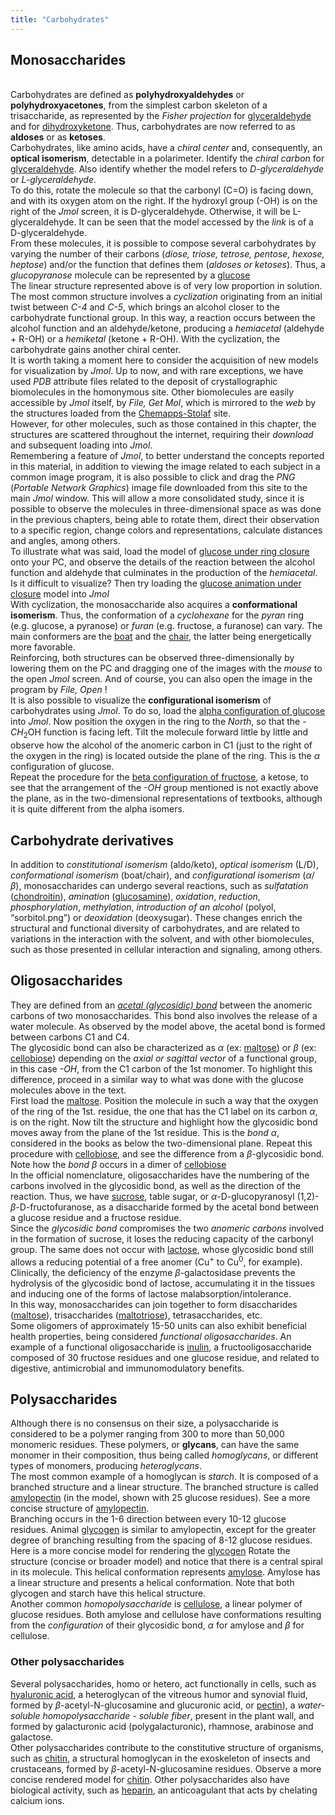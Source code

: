 ```yaml
---
title: "Carbohydrates"
---
```


<!-- Google tag (gtag.js) -->

```{=html}
<script async src="https://www.googletagmanager.com/gtag/js?id=G-S1L73VGCG5"></script>
```

```{=html}
<script>
 window.dataLayer = window.dataLayer || [];
 function gtag(){dataLayer.push(arguments);}
 gtag('js', new Date());

 gtag('config', 'G-S1L73VGCG5');
</script>
```



## Monosaccharides

|
| Carbohydrates are defined as **polyhydroxyaldehydes**\index{polyhydroxyaldehyde} or **polyhydroxyacetones**\index{polyhydroxyketone}, from the simplest carbon skeleton of a trisaccharide, as represented by the *Fisher projection* for [glyceraldehyde](https://chemapps.stolaf.edu/jmol/jmol.php?model=glyceraldehyde&script=Console){target="_blank"} and for [dihydroxyketone](https://chemapps.stolaf.edu/jmol/jmol.php?model=dihydroxyacetone&script=Console){target="_blank"}. Thus, carbohydrates are now referred to as **aldoses**\index{aldose} or as **ketoses**\index{ketose}.

| Carbohydrates, like amino acids, have a *chiral center*\index{chiral center} and, consequently, an **optical isomerism**\index{optical isomerism}, detectable in a polarimeter. Identify the *chiral carbon* for [glyceraldehyde](https://chemapps.stolaf.edu/jmol/jmol.php?model=glyceraldehyde&script=Console){target="_blank"}. Also identify whether the model refers to *D-glyceraldehyde* or *L-glyceraldehyde*.

| To do this, rotate the molecule so that the carbonyl (C=O) is facing down, and with its oxygen atom on the right. If the hydroxyl group (-OH) is on the right of the *Jmol* screen, it is D-glyceraldehyde. Otherwise, it will be L-glyceraldehyde. It can be seen that the model accessed by the *link* is of a D-glyceraldehyde.

| From these molecules, it is possible to compose several carbohydrates by varying the number of their carbons (*diose, triose, tetrose, pentose, hexose, heptose*) and/or the function that defines them (*aldoses or ketoses*). Thus, a *glucopyranose* molecule can be represented by a [glucose](https://chemapps.stolaf.edu/jmol/jmol.php?model=glucose&script=Console){target="_blank"}

| The linear structure represented above is of very low proportion in solution. The most common structure involves a *cyclization* originating from an initial twist between *C-4* and *C-5*, which brings an alcohol closer to the carbohydrate functional group. In this way, a reaction occurs between the alcohol function and an aldehyde/ketone, producing a *hemiacetal* (aldehyde + R-OH) or a *hemiketal* (ketone + R-OH). With the cyclization, the carbohydrate gains another chiral center.

| It is worth taking a moment here to consider the acquisition of new models for visualization by *Jmol*. Up to now, and with rare exceptions, we have used *PDB* attribute files related to the deposit of crystallographic biomolecules in the homonymous site. Other biomolecules are easily accessible by *Jmol* itself, by *File, Get Mol*, which is mirrored to the *web* by the structures loaded from the [Chemapps-Stolaf](https://chemapps.stolaf.edu/jmol/jmol.php?pdbid=XXX&script=Console){target="_blank"} site.

| However, for other molecules, such as those contained in this chapter, the structures are scattered throughout the internet, requiring their *download* and subsequent loading into *Jmol*.

| Remembering a feature of *Jmol*, to better understand the concepts reported in this material, in addition to viewing the image related to each subject in a common image program, it is also possible to click and drag the *PNG* (*Portable Network Graphics*) image file downloaded from this site to the main *Jmol* window. This will allow a more consolidated study, since it is possible to observe the molecules in three-dimensional space as was done in the previous chapters, being able to rotate them, direct their observation to a specific region, change colors and representations, calculate distances and angles, among others.

| To illustrate what was said, load the model of [glucose under ring closure](./figuras/glc_closing.png){target="_blank"} onto your PC, and observe the details of the reaction between the alcohol function and aldehyde that culminates in the production of the *hemiacetal*.

| Is it difficult to visualize? Then try loading the [glucose animation under closure](./figuras/glc_open_close.png){target="_blank"} model into *Jmol*

| With cyclization, the monosaccharide also acquires a **conformational isomerism**\index{conformational isomerism}. Thus, the conformation of a *cyclohexane*\index{cyclohexane} for the *pyran*\index{pyran} ring (e.g. glucose, a pyranose) or *furan*\index{furan} (e.g. fructose, a furanose) can vary. The main conformers are the [boat](./figuras/boat.png){target="_blank"} and the [chair](./figuras/chair.png){target="_blank"}, the latter being energetically more favorable.

| Reinforcing, both structures can be observed three-dimensionally by lowering them on the PC and dragging one of the images with the *mouse* to the open *Jmol* screen. And of course, you can also open the image in the program by *File, Open* !

| It is also possible to visualize the **configurational isomerism** of carbohydrates using *Jmol*. To do so, load the [alpha configuration of glucose](./figuras/glucose-a.png){target="_blank"} into *Jmol*. Now position the oxygen in the ring to the *North*, so that the *-CH*$_{2}$OH function is facing left. Tilt the molecule forward little by little and observe how the alcohol of the anomeric carbon in C1 (just to the right of the oxygen in the ring) is located outside the plane of the ring. This is the $\alpha$ configuration of glucose.

| Repeat the procedure for the [beta configuration of fructose](./figuras/beta-fru.png){target="_blank"}, a ketose, to see that the arrangement of the *-OH* group mentioned is not exactly above the plane, as in the two-dimensional representations of textbooks, although it is quite different from the alpha isomers.

## Carbohydrate derivatives

| In addition to \index{constitutional isomerism}*constitutional isomerism* (aldo/keto), \index{optical isomerism}*optical isomerism* (L/D), \index{conformational isomerism}*conformational isomerism* (boat/chair), and \index{configurational isomerism}*configurational isomerism* ($\alpha$/$\beta$), monosaccharides can undergo several reactions, such as *sulfatation* ([chondroitin](./figuras/chondroitin.png){target="_blank"}\index{chondroitin}), *amination* ([glucosamine](https://chemapps.stolaf.edu/jmol/jmol.php?model=glucosamine&script=Console){target="_blank"}\index{glucosamine}), *oxidation*, *reduction*, *phosphorylation*, *methylation*, *introduction of an alcohol* (polyol, "sorbitol.png") or *deoxidation* (deoxysugar). These changes enrich the structural and functional diversity of carbohydrates, and are related to variations in the interaction with the solvent, and with other biomolecules, such as those presented in cellular interaction and signaling, among others.

## Oligosaccharides

| They are defined from an [*acetal (glycosidic) bond*](./figuras/maltose-lig.png){target="_blank"} between the anomeric carbons of two monosaccharides. This bond also involves the release of a water molecule. As observed by the model above, the acetal bond\index{acetal bond} is formed between carbons C1 and C4.

| The glycosidic bond can also be characterized as $\alpha$ (ex: [maltose](./figuras/maltose.png){target="_blank"}\index{maltose}) or $\beta$ (ex: [cellobiose](./figuras/cellobiose.png){target="_blank"}\index{cellobiose}) depending on the *axial or sagittal vector* of a functional group, in this case *-OH*, from the C1 carbon of the 1st monomer. To highlight this difference, proceed in a similar way to what was done with the glucose molecules above in the text.

| First load the [maltose](./figuras/maltose.png){target="_blank"}. Position the molecule in such a way that the oxygen of the ring of the 1st. residue, the one that has the C1 label on its carbon $\alpha$, is on the right. Now tilt the structure and highlight how the glycosidic bond moves away from the plane of the 1st residue. This is the *bond* $\alpha$, considered in the books as below the two-dimensional plane. Repeat this procedure with [cellobiose](./figuras/cellobiose.png){target="_blank"}, and see the difference from a $\beta$-glycosidic bond. Note how the *bond* $\beta$ occurs in a dimer of [cellobiose](https://chemapps.stolaf.edu/jmol/jmol.php?model=cellobiose&script=Console){target="_blank"}\index{cellobiose}

| In the official nomenclature, oligosaccharides have the numbering of the carbons involved in the glycosidic bond, as well as the direction of the reaction. Thus, we have [sucrose](https://chemapps.stolaf.edu/jmol/jmol.php?model=sucrose&script=Console){target="_blank"}\index{sucrose}, table sugar, or $\alpha$-D-glucopyranosyl (1,2)-$\beta$-D-fructofuranose, as a disaccharide formed by the acetal bond between a glucose residue and a fructose residue.

| Since the *glycosidic bond*\index{glycosidic bond} compromises the two *anomeric carbons*\index{anomeric carbon} involved in the formation of sucrose, it loses the reducing capacity of the carbonyl group. The same does not occur with [lactose](https://chemapps.stolaf.edu/jmol/jmol.php?model=XXX&script=Console){target="_blank"}\index{lactose}, whose glycosidic bond still allows a reducing potential\index{reducing potential} of a free anomer (Cu$^{+}$ to Cu$^{0}$, for example).

| Clinically, the deficiency of the enzyme $\beta$-galactosidase prevents the hydrolysis of the glycosidic bond of lactose, accumulating it in the tissues and inducing one of the forms of lactose malabsorption/intolerance.

| In this way, monosaccharides can join together to form disaccharides ([maltose](https://chemapps.stolaf.edu/jmol/jmol.php?model=maltose&script=Console){target="_blank"}\index{maltose}), trisaccharides ([maltotriose](https://chemapps.stolaf.edu/jmol/jmol.php?model=maltotriose&script=Console){target="_blank"}\index{maltotriose}), tetrasaccharides, etc.

| Some oligomers of approximately 15-50 units can also exhibit beneficial health properties, being considered *functional oligosaccharides*. An example of a functional oligosaccharide is [inulin](./figuras/inulin.png){target="_blank"}, a fructooligosaccharide composed of 30 fructose residues and one glucose residue, and related to digestive, antimicrobial and immunomodulatory benefits.

## Polysaccharides

| Although there is no consensus on their size, a polysaccharide is considered to be a polymer ranging from 300 to more than 50,000 monomeric residues. These polymers, or **glycans**\index{glycan}, can have the same monomer in their composition, thus being called *homoglycans*\index{homoglycan}, or different types of monomers, producing *heteroglycans*\index{heteroglycan}.

| The most common example of a homoglycan is *starch*\index{starch}. It is composed of a branched structure and a linear structure. The branched structure is called [amylopectin](./figuras/amylopectin.png){target="_blank"} (in the model, shown with 25 glucose residues). See a more concise structure of [amylopectin](https://chemapps.stolaf.edu/jmol/jmol.php?model=amylopectin&script=Console){target="_blank"}\index{amylopectin}.

| Branching occurs in the 1-6 direction between every 10-12 glucose residues. Animal [glycogen](./figuras/glycogen.png){target="_blank"}\index{glycogen} is similar to amylopectin, except for the greater degree of branching resulting from the spacing of 8-12 glucose residues. Here is a more concise model for rendering the [glycogen](https://chemapps.stolaf.edu/jmol/jmol.php?model=glycogen&script=Console){target="_blank"}\index{glycogen} Rotate the structure (concise or broader model) and notice that there is a central spiral in its molecule. This helical conformation represents [amylose](./figuras/amylose.png){target="_blank"}. Amylose has a linear structure and presents a helical conformation. Note that both glycogen and starch have this helical structure.

| Another common *homopolysaccharide* is [cellulose](./figuras/cellulose.png){target="_blank"}\index{cellulose}, a linear polymer of glucose residues. Both amylose and cellulose have conformations resulting from the *configuration* of their glycosidic bond, $\alpha$ for amylose and $\beta$ for cellulose.

### Other polysaccharides

| Several polysaccharides, homo or hetero, act functionally in cells, such as [hyaluronic acid](./figuras/acido-hialuronico.png){target="_blank"}\index{hyaluronic acid}, a heteroglycan of the vitreous humor and synovial fluid, formed by $\beta$-acetyl-N-glucosamine and glucuronic acid, or [pectin](./figuras/pectina.png){target="_blank"}\index{pectin}), a *water-soluble homopolysaccharide - soluble fiber*, present in the plant wall, and formed by galacturonic acid (polygalacturonic), rhamnose, arabinose and galactose.

| Other polysaccharides contribute to the constitutive structure of organisms, such as [chitin](./figuras/chitin.png){target="_blank"}\index{chitin}, a structural homoglycan in the exoskeleton of insects and crustaceans, formed by $\beta$-acetyl-N-glucosamine residues. Observe a more concise rendered model for [chitin](https://chemapps.stolaf.edu/jmol/jmol.php?model=chitin&script=Console){target="_blank"}\index{chitin}. Other polysaccharides also have biological activity, such as [heparin](https://chemapps.stolaf.edu/jmol/jmol.php?model=heparin&script=Console){target="_blank"}\index{heparin}, an anticoagulant that acts by chelating calcium ions.